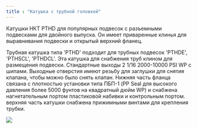 ```yaml
---
title : "Катушка с трубной головкой"
---
```


Катушки НКТ PTHD для популярных подвесок с разъемными подвесками для двойного выпуска. Он имеет приваренные клинья для выравнивания подвески и открытый верхний фланец.

Трубная катушка типа 'PTHD' подходит для трубных подвесок 'PTHDE', 'PTHSCL', 'PTHDCL'. Эта катушка для снабжения труб клином для размещения подвески. Стандартные выходы 2 1/16 2000-10000 PSI WP с шипами. Выходные отверстия имеют резьбу для заглушки для снятия клапана, чтобы можно было снять клапан. Нижняя часть фланца связана с плотностью установки типа ПБП-1 (PP Seal для высокого давления более 5000 фунтов на квадратный дюйм WP) и снабжена нагнетательным портом пластиковой набивки и контрольным портом. верхняя часть катушки снабжена прижимными винтами для крепления трубки.

<img src="./tubing-head-spool.png" />